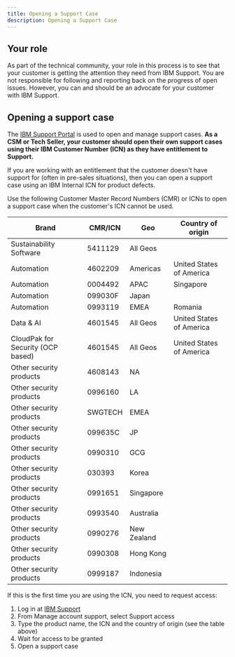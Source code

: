 ```yaml
---
title: Opening a Support Case
description: Opening a Support Case
---
```


## Your role

As part of the technical community, your role in this process is to see that your customer is getting the attention they need from IBM Support. You are not responsible for following and reporting back on the progress of open issues.
However, you can and should be an advocate for your customer with IBM Support. 

## Opening a support case

The <a href='https://www.ibm.com/mysupport' target='_blank' rel='noreferrer noopener'>IBM Support Portal</a> is used to open and manage support cases. **As a CSM or Tech Seller, your customer should open their own support cases using their IBM Customer Number (ICN) as they have entitlement to Support.**

If you are working with an entitlement that the customer doesn't have support for (often in pre-sales situations), then you can open a support case using an IBM Internal ICN for product defects.

Use the following Customer Master Record Numbers (CMR) or ICNs to open a support case when the customer's ICN cannot be used.

| Brand | CMR/ICN | Geo | Country of origin |
|-----------|----------|----------|------------|
| Sustainability Software | 5411129 | All Geos | |
| Automation | 4602209 | Americas | United States of America |
| Automation | 0004492 | APAC | Singapore |
| Automation | 099030F | Japan | |
| Automation | 0993119 | EMEA | Romania |
| Data & AI | 4601545 |All Geos | United States of America |
| CloudPak for Security (OCP based) | 4601545 | All Geos | United States of America |
| Other security products | 4608143 | NA | |
| Other security products | 0996160 | LA | |
| Other security products | SWGTECH | EMEA | |
| Other security products | 099635C | JP | |
| Other security products | 0990310 | GCG | |
| Other security products | 030393 | Korea | |
| Other security products | 0991651 | Singapore | |
| Other security products | 0993540 | Australia | |
| Other security products | 0990276 | New Zealand | |
| Other security products | 0990308 | Hong Kong | |
| Other security products | 0999187 | Indonesia | |

If this is the first time you are using the ICN, you need to request access:

1. Log in at <a href="https://www.ibm.com/mysupport/s/" target='_blank' rel='noreferrer noopener'>IBM Support</a>
2. From Manage account support, select Support access
3. Type the product name, the ICN and the country of origin (see the table above)
4. Wait for access to be granted
5. Open a support case